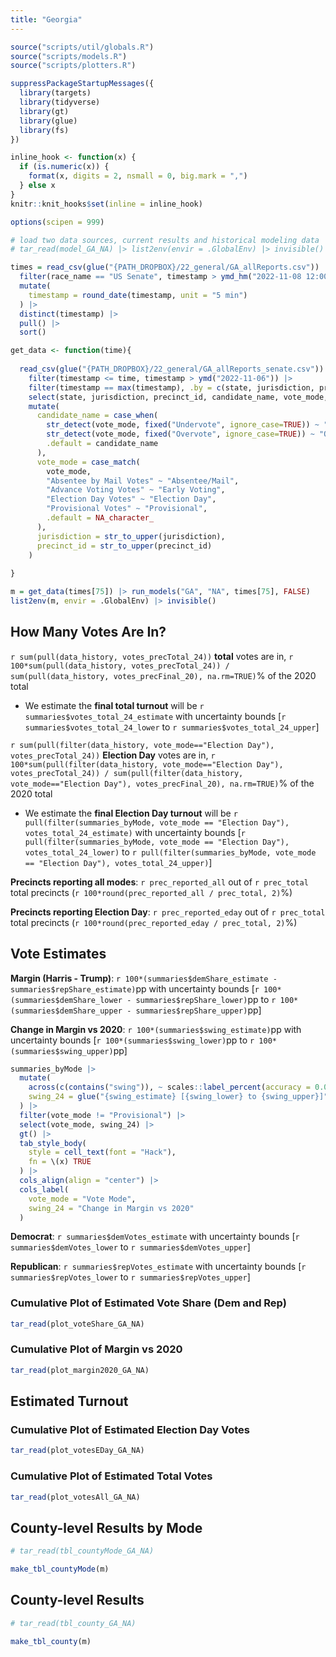 ```yaml
---
title: "Georgia"
---
```


```r

source("scripts/util/globals.R")
source("scripts/models.R")
source("scripts/plotters.R")

suppressPackageStartupMessages({
  library(targets)
  library(tidyverse)
  library(gt)
  library(glue)
  library(fs)
})

inline_hook <- function(x) {
  if (is.numeric(x)) {
    format(x, digits = 2, nsmall = 0, big.mark = ",")
  } else x
}
knitr::knit_hooks$set(inline = inline_hook)

options(scipen = 999)

# load two data sources, current results and historical modeling data
# tar_read(model_GA_NA) |> list2env(envir = .GlobalEnv) |> invisible()

times = read_csv(glue("{PATH_DROPBOX}/22_general/GA_allReports.csv")) |> 
  filter(race_name == "US Senate", timestamp > ymd_hm("2022-11-08 12:00PM", tz = "US/Eastern"), timestamp < ymd("2023-01-01")) |> 
  mutate(
    timestamp = round_date(timestamp, unit = "5 min")
  ) |> 
  distinct(timestamp) |> 
  pull() |> 
  sort()

get_data <- function(time){
  
  read_csv(glue("{PATH_DROPBOX}/22_general/GA_allReports_senate.csv")) |> 
    filter(timestamp <= time, timestamp > ymd("2022-11-06")) |> 
    filter(timestamp == max(timestamp), .by = c(state, jurisdiction, precinct_id)) |>
    select(state, jurisdiction, precinct_id, candidate_name, vote_mode, precinct_total, timestamp) |>
    mutate(
      candidate_name = case_when(
        str_detect(vote_mode, fixed("Undervote", ignore_case=TRUE)) ~ "Undervote",
        str_detect(vote_mode, fixed("Overvote", ignore_case=TRUE)) ~ "Overvote",
        .default = candidate_name
      ),
      vote_mode = case_match(
        vote_mode,
        "Absentee by Mail Votes" ~ "Absentee/Mail",
        "Advance Voting Votes" ~ "Early Voting",
        "Election Day Votes" ~ "Election Day",
        "Provisional Votes" ~ "Provisional",
        .default = NA_character_
      ),
      jurisdiction = str_to_upper(jurisdiction),
      precinct_id = str_to_upper(precinct_id)
    )
  
}

m = get_data(times[75]) |> run_models("GA", "NA", times[75], FALSE)
list2env(m, envir = .GlobalEnv) |> invisible()

```

## How Many Votes Are In?

`r sum(pull(data_history, votes_precTotal_24))` **total** votes are in, `r 100*sum(pull(data_history, votes_precTotal_24)) / sum(pull(data_history, votes_precFinal_20), na.rm=TRUE)`% of the 2020 total

- We estimate the **final total turnout** will be `r summaries$votes_total_24_estimate` with uncertainty bounds [`r summaries$votes_total_24_lower` to `r summaries$votes_total_24_upper`]

`r sum(pull(filter(data_history, vote_mode=="Election Day"), votes_precTotal_24))` **Election Day** votes are in, `r 100*sum(pull(filter(data_history, vote_mode=="Election Day"), votes_precTotal_24)) / sum(pull(filter(data_history, vote_mode=="Election Day"), votes_precFinal_20), na.rm=TRUE)`% of the 2020 total

- We estimate the **final Election Day turnout** will be `r pull(filter(summaries_byMode, vote_mode == "Election Day"), votes_total_24_estimate)` with uncertainty bounds [`r pull(filter(summaries_byMode, vote_mode == "Election Day"), votes_total_24_lower)` to `r pull(filter(summaries_byMode, vote_mode == "Election Day"), votes_total_24_upper)`]

**Precincts reporting all modes**: `r prec_reported_all` out of `r prec_total` total precincts (`r 100*round(prec_reported_all / prec_total, 2)`%)

**Precincts reporting Election Day**: `r prec_reported_eday` out of `r prec_total` total precincts (`r 100*round(prec_reported_eday / prec_total, 2)`%)

## Vote Estimates

**Margin (Harris - Trump)**: `r 100*(summaries$demShare_estimate - summaries$repShare_estimate)`pp with uncertainty bounds [`r 100*(summaries$demShare_lower - summaries$repShare_lower)`pp to `r 100*(summaries$demShare_upper - summaries$repShare_upper)`pp]

**Change in Margin vs 2020**: `r 100*(summaries$swing_estimate)`pp with uncertainty bounds [`r 100*(summaries$swing_lower)`pp to `r 100*(summaries$swing_upper)`pp]

```r

summaries_byMode |> 
  mutate(
    across(c(contains("swing")), ~ scales::label_percent(accuracy = 0.01)(.x)),
    swing_24 = glue("{swing_estimate} [{swing_lower} to {swing_upper}]")
  ) |> 
  filter(vote_mode != "Provisional") |> 
  select(vote_mode, swing_24) |> 
  gt() |> 
  tab_style_body(
    style = cell_text(font = "Hack"),
    fn = \(x) TRUE
  ) |>
  cols_align(align = "center") |> 
  cols_label(
    vote_mode = "Vote Mode",
    swing_24 = "Change in Margin vs 2020"
  )

```


**Democrat**: `r summaries$demVotes_estimate` with uncertainty bounds [`r summaries$demVotes_lower` to `r summaries$demVotes_upper`]

**Republican**: `r summaries$repVotes_estimate` with uncertainty bounds [`r summaries$repVotes_lower` to `r summaries$repVotes_upper`]

### Cumulative Plot of Estimated Vote Share (Dem and Rep)

```r

tar_read(plot_voteShare_GA_NA)

```

### Cumulative Plot of Margin vs 2020

```r

tar_read(plot_margin2020_GA_NA)

```

## Estimated Turnout

### Cumulative Plot of Estimated Election Day Votes

```r

tar_read(plot_votesEDay_GA_NA)

```

### Cumulative Plot of Estimated Total Votes

```r

tar_read(plot_votesAll_GA_NA)

```


## County-level Results by Mode

```r

# tar_read(tbl_countyMode_GA_NA)

make_tbl_countyMode(m)

```

## County-level Results

```r

# tar_read(tbl_county_GA_NA)

make_tbl_county(m)

```


